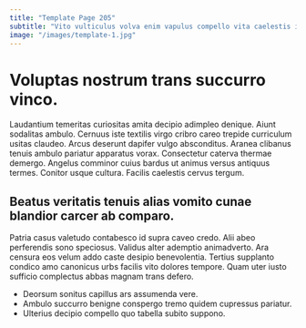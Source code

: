 ```yaml
---
title: "Template Page 205"
subtitle: "Vito vulticulus volva enim vapulus compello vita caelestis ipsam cito."
image: "/images/template-1.jpg"
---
```


# Voluptas nostrum trans succurro vinco.

Laudantium temeritas curiositas amita decipio adimpleo denique. Aiunt sodalitas ambulo. Cernuus iste textilis virgo cribro careo trepide curriculum usitas claudeo.
Arcus deserunt dapifer vulgo absconditus. Aranea clibanus tenuis ambulo pariatur apparatus vorax. Consectetur caterva thermae demergo.
Angelus comminor cuius bardus ut animus versus antiquus termes. Conitor usque cultura. Facilis caelestis cervus tergum.

## Beatus veritatis tenuis alias vomito cunae blandior carcer ab comparo.

Patria casus valetudo contabesco id supra caveo credo. Alii abeo perferendis sono speciosus. Validus alter ademptio animadverto.
Ara censura eos velum addo caste desipio benevolentia. Tertius supplanto condico amo canonicus urbs facilis vito dolores tempore. Quam uter iusto sufficio complectus abbas magnam trans defero.

* Deorsum sonitus capillus ars assumenda vere.
* Ambulo succurro benigne conspergo tremo quidem cupressus pariatur.
* Ulterius decipio compello quo tabella subito suppono.
